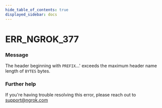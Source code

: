 ```yaml
---
hide_table_of_contents: true
displayed_sidebar: docs
---
```



# ERR_NGROK_377

### Message
The header beginning with `PREFIX`...' exceeds the maximum header name length of `BYTES` bytes.

<ErrorDetails error='err_ngrok_377' />


### Further help
If you're having trouble resolving this error, please reach out to [support@ngrok.com](mailto:support@ngrok.com?subject=Help%20with%20ERR_NGROK_377)

